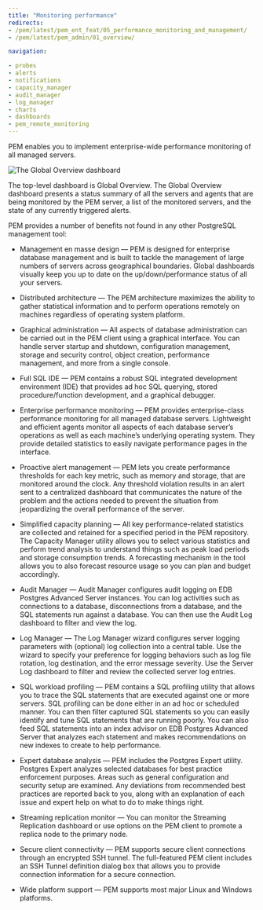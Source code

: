 ```yaml
---
title: "Monitoring performance"
redirects:
- /pem/latest/pem_ent_feat/05_performance_monitoring_and_management/
- /pem/latest/pem_admin/01_overview/

navigation:

- probes
- alerts
- notifications
- capacity_manager
- audit_manager
- log_manager
- charts
- dashboards
- pem_remote_monitoring
---
```


PEM enables you to implement enterprise-wide performance monitoring of all managed servers. 

![The Global Overview dashboard](../images/global_overview.png)

The top-level dashboard is Global Overview. The Global Overview dashboard presents a status summary of all the servers and agents that are being monitored by the PEM server, a list of the monitored servers, and the state of any currently triggered alerts.

PEM provides a number of benefits not found in any other PostgreSQL management tool:

-   Management en masse design &mdash; PEM is designed for enterprise database management and is built to tackle the management of large numbers of servers across geographical boundaries. Global dashboards visually keep you up to date on the up/down/performance status of all your servers.

-   Distributed architecture &mdash; The PEM architecture maximizes the ability to gather statistical information and to perform operations remotely on machines regardless of operating system platform.

-   Graphical administration &mdash; All aspects of database administration can be carried out in the PEM client using a graphical interface. You can handle server startup and shutdown, configuration management, storage and security control, object creation, performance management, and more from a single console.

-   Full SQL IDE &mdash; PEM contains a robust SQL integrated development environment (IDE) that provides ad hoc SQL querying, stored procedure/function development, and a graphical debugger.

-   Enterprise performance monitoring &mdash; PEM provides enterprise-class performance monitoring for all managed database servers. Lightweight and efficient agents monitor all aspects of each database server’s operations as well as each machine’s underlying operating system. They provide detailed statistics to easily navigate performance pages in the interface.

-   Proactive alert management &mdash; PEM lets you create performance thresholds for each key metric, such as memory and storage, that are monitored around the clock. Any threshold violation results in an alert sent to a centralized dashboard that communicates the nature of the problem and the actions needed to prevent the situation from jeopardizing the overall performance of the server.

-   Simplified capacity planning &mdash; All key performance-related statistics are collected and retained for a specified period in the PEM repository. The Capacity Manager utility allows you to select various statistics and perform trend analysis to understand things such as peak load periods and storage consumption trends. A forecasting mechanism in the tool allows you to also forecast resource usage so you can plan and budget accordingly.

-   Audit Manager &mdash; Audit Manager configures audit logging on EDB Postgres Advanced Server instances. You can log activities such as connections to a database, disconnections from a database, and the SQL statements run against a database. You can then use the Audit Log dashboard to filter and view the log.

-   Log Manager &mdash; The Log Manager wizard configures server logging parameters with (optional) log collection into a central table. Use the wizard to specify your preference for logging behaviors such as log file rotation, log destination, and the error message severity. Use the Server Log dashboard to filter and review the collected server log entries.

-   SQL workload profiling &mdash; PEM contains a SQL profiling utility that allows you to trace the SQL statements that are executed against one or more servers. SQL profiling can be done either in an ad hoc or scheduled manner. You can then filter captured SQL statements so you can easily identify and tune SQL statements that are running poorly. You can also feed SQL statements into an index advisor on EDB Postgres Advanced Server that analyzes each statement and makes recommendations on new indexes to create to help performance.

-   Expert database analysis &mdash; PEM includes the Postgres Expert utility. Postgres Expert analyzes selected databases for best practice enforcement purposes. Areas such as general configuration and security setup are examined. Any deviations from recommended best practices are reported back to you, along with an explanation of each issue and expert help on what to do to make things right.

-   Streaming replication monitor &mdash; You can monitor the Streaming Replication dashboard or use options on the PEM client to promote a replica node to the primary node.

-   Secure client connectivity &mdash; PEM supports secure client connections through an encrypted SSH tunnel. The full-featured PEM client includes an SSH Tunnel definition dialog box that allows you to provide connection information for a secure connection.

-   Wide platform support &mdash; PEM supports most major Linux and Windows platforms.
